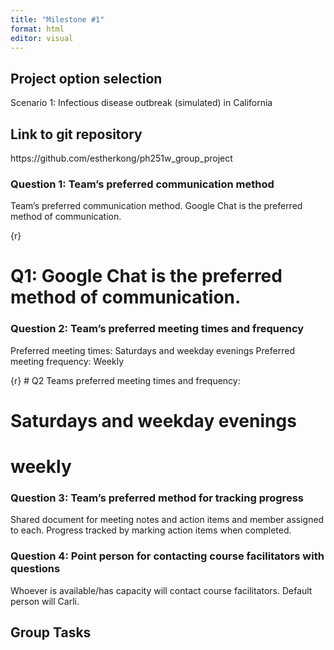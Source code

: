```yaml
---
title: "Milestone #1"
format: html
editor: visual
---
```


## Project option selection

Scenario 1: Infectious disease outbreak (simulated) in California

## Link to git repository

https://github.com/estherkong/ph251w_group_project

### Question 1: Team's preferred communication method

Team's preferred communication method. Google Chat is the preferred method of communication.

{r}

# Q1: Google Chat is the preferred method of communication.




### Question 2: Team's preferred meeting times and frequency

Preferred meeting times: Saturdays and weekday evenings Preferred meeting frequency: Weekly

{r}
# Q2 Teams preferred meeting times and frequency:
  
# Saturdays and weekday evenings

# weekly



### Question 3: Team's preferred method for tracking progress

Shared document for meeting notes and action items and member assigned to each. Progress tracked by marking action items when completed.

### Question 4: Point person for contacting course facilitators with questions

Whoever is available/has capacity will contact course facilitators. Default person will Carli.



## Group Tasks